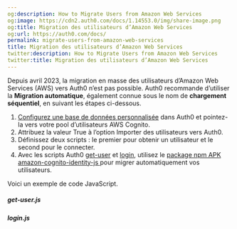 ```yaml
---
og:description: How to Migrate Users from Amazon Web Services
og:image: https://cdn2.auth0.com/docs/1.14553.0/img/share-image.png
og:title: Migration des utilisateurs d’Amazon Web Services
og:url: https://auth0.com/docs/
permalink: migrate-users-from-amazon-web-services
title: Migration des utilisateurs d’Amazon Web Services
twitter:description: How to Migrate Users from Amazon Web Services
twitter:title: Migration des utilisateurs d’Amazon Web Services
---
```


Depuis avril 2023, la migration en masse des utilisateurs d’Amazon Web Services (AWS) vers Auth0 n’est pas possible. Auth0 recommande d’utiliser la **Migration automatique**, également connue sous le nom de **chargement séquentiel**, en suivant les étapes ci-dessous.

1. [Configurez une base de données personnalisée](/connections/database/custom-db/create-db-connection) dans Auth0 et pointez-la vers votre pool d’utilisateurs AWS Cognito.
2. Attribuez la valeur True à l’option Importer des utilisateurs vers Auth0.
3. Définissez deux scripts : le premier pour obtenir un utilisateur et le second pour le connecter.
4. Avec les scripts Auth0 [get-user](/get-user) et [login](/login), utilisez le [package npm APK amazon-cognito-identity-js ](https://www.npmjs.com/package/amazon-cognito-identity-js)pour migrer automatiquement vos utilisateurs.

Voici un exemple de code JavaScript.

##### get-user.js



##### login.js